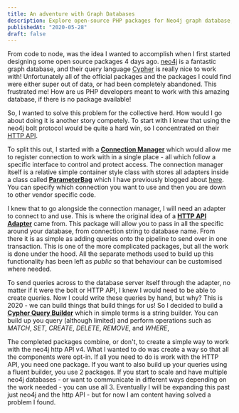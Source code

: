 ```yaml
---
title: An adventure with Graph Databases
description: Explore open-source PHP packages for Neo4j graph database, offering fresh solutions to outdated or abandoned integrations.
publishedAt: "2020-05-28"
draft: false
---
```


From code to node, was the idea I wanted to accomplish when I first started
designing some open source packages 4 days ago. [neo4j](https://neo4j.com/) is
a fantastic graph database, and their query language
[Cypher](https://neo4j.com/developer/cypher-query-language/) is really nice to
work with! Unfortunately all of the official packages and the packages I could
find were either super out of data, or had been completely abandoned. This
frustrated me! How are us PHP developers meant to work with this amazing
database, if there is no package available!

So, I wanted to solve this problem for the collective herd. How would I go about doing it is another story competely. To start with I knew that using the neo4j bolt protocol would be quite a hard win, so I concentrated on their [HTTP API](https://neo4j.com/docs/http-api/current/).

To split this out, I started with a **[Connection Manager](https://packagist.org/packages/juststeveking/graph-connection)** which would allow me to register connection to work with in a single place - all which follow a specific interface to control and protect access. The connection manager itself is a relative simple container style class with stores all adapters inside a class called **[ParameterBag](https://packagist.org/packages/juststeveking/parameterbag)** which I have previously blogged about [here](https://www.juststeveking.uk/parameter-bag-my-latest-open-source-package/). You can specify which connection you want to use and then you are down to other vendor specific code.

I knew that to go alongside the connection manager, I will need an adapter to connect to and use. This is where the original idea of a **[HTTP API Adapter](https://packagist.org/packages/juststeveking/neo4j-http-adapter)** came from. This package will allow you to pass in all the specific around your database, from connection string to database name. From there it is as simple as adding queries onto the pipeline to send over in one transaction. This is one of the more complicated packages, but all the work is done under the hood. All the separate methods used to build up this functionality has been left as *public* so that behaviour can be customised where needed.

To send queries across to the database server itself through the adapter, no matter if it were the bolt or HTTP API, I knew I would need to be able to create queries. Now I could write these queries by hand, but why? This is 2020 - we can build things that build things for us! So I decided to build a **[Cypher Query Builder](https://packagist.org/packages/juststeveking/cypher-query-builder)** which in simple terms is a string builder. You can build up you query (although limited) and perform operations such as *MATCH*, *SET*, *CREATE*, *DELETE*, *REMOVE*, and *WHERE*,

The completed packages combine, or don't, to create a simple way to work with the neo4j http API v4. What I wanted to do was create a way so that all the components were opt-in. If all you need to do is work with the HTTP API, you need one package. If you want to also build up your queries using a fluent builder, you use 2 packages. If you start to scale and have multiple neo4j databases - or want to communicate in different ways depending on the work needed - you can use all 3. Eventually I will be expanding this past just neo4j and the http API - but for now I am content having solved a problem I found.
